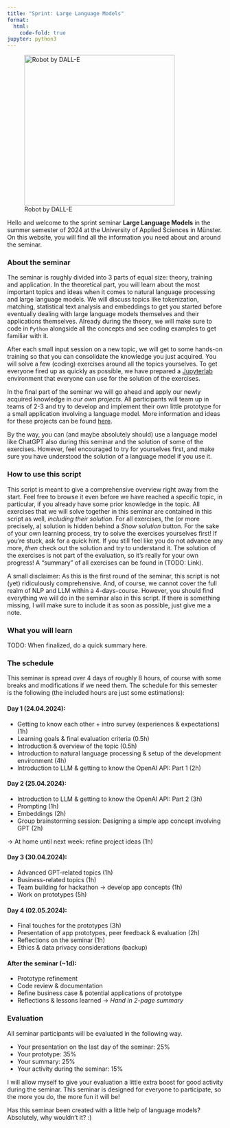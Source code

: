 ```yaml
---
title: "Sprint: Large Language Models"
format:
  html:
    code-fold: true
jupyter: python3
---
```


![Robot by DALL-E](assets/dall-e-robot.jpeg){width=350 fig-align="left"}


Hello and welcome to the sprint seminar **Large Language Models** in the summer semester of 2024 at the University of Applied Sciences in Münster.
On this website, you will find all the information you need about and around the seminar. 


### About the seminar
The seminar is roughly divided into 3 parts of equal size: theory, training and application. 
In the theoretical part, you will learn about the most important topics and ideas when it comes to natural language processing and large language models. 
We will discuss topics like tokenization, matching, statistical text analysis and embeddings to get you started before eventually dealing with large language models themselves and their applications themselves.
Already during the theory, we will make sure to code in `Python` alongside all the concepts and see coding examples to get familiar with it.

After each small input session on a new topic, we will get to some hands-on training so that you can consolidate the knowledge you just acquired. 
You will solve a few (coding) exercises around all the topics yourselves. 
To get everyone fired up as quickly as possible, we have prepared a [Jupyterlab](https://jupyter.fh-muenster.de/){.external} environment that everyone can use for the solution of the exercises.

In the final part of the seminar we will go ahead and apply our newly acquired knowledge in *our own projects*.
All participants will team up in teams of 2-3 and try to develop and implement their own little prototype for a small application involving a language model.
More information and ideas for these projects can be found [here](about/projects.qmd).

By the way, you can (and maybe absolutely should) use a language model like ChatGPT also during this seminar and the solution of some of the exercises. 
However, feel encouraged to try for yourselves first, and make sure you have understood the solution of a language model if you use it.


### How to use this script
This script is meant to give a comprehensive overview right away from the start.
Feel free to browse it even before we have reached a specific topic, in particular, if you already have some prior knowledge in the topic. 
All exercises that we will solve together in this seminar are contained in this script as well, *including their solution*. 
For all exercises, the (or more precisely, a) solution is hidden behind a *Show solution* button. 
For the sake of your own learning process, try to solve the exercises yourselves first!
If you're stuck, ask for a quick hint. 
If you still feel like you do not advance any more, *then* check out the solution and try to understand it. 
The solution of the exercises is not part of the evaluation, so it's really for your own progress!
A "summary" of all exercises can be found in (TODO: Link).

:::::: {.callout-important}
A small disclaimer: As this is the first round of the seminar, this script is not (yet) ridiculously comprehensive.
And, of course, we cannot cover the full realm of NLP and LLM within a 4-days-course. However, you should find everything we will do in the seminar also in this script. If there is something missing, I will make sure to include it as soon as possible, just give me a note. 
:::


### What you will learn
TODO: When finalized, do a quick summary here.


### The schedule
This seminar is spread over 4 days of roughly 8 hours, of course with some breaks and modifications if we need them.
The schedule for this semester is the following (the included hours are just some estimations):

#### Day 1 (24.04.2024):
  - Getting to know each other + intro survey (experiences & expectations) (1h)
  - Learning goals & final evaluation criteria (0.5h)
  - Introduction & overview of the topic (0.5h)
  - Introduction to natural language processing & setup of the development environment (4h)
  - Introduction to LLM & getting to know the OpenAI API: Part 1 (2h)

#### Day 2 (25.04.2024):
  - Introduction to LLM & getting to know the OpenAI API: Part 2 (3h)
  - Prompting (1h)
  - Embeddings (2h)
  - Group brainstorming session: Designing a simple app concept involving GPT (2h)
  
→ At home until next week: refine project ideas (1h)

#### Day 3 (30.04.2024):
  - Advanced GPT-related topics (1h)
  - Business-related topics (1h)
  - Team building for hackathon → develop app concepts (1h)
  - Work on prototypes (5h)

#### Day 4 (02.05.2024):
  - Final touches for the prototypes (3h)
  - Presentation of app prototypes, peer feedback & evaluation (2h)
  - Reflections on the seminar (1h)
  - Ethics & data privacy considerations (backup)

#### After the seminar (~1d):
  - Prototype refinement
  - Code review & documentation
  - Refine business case & potential applications of prototype
  - Reflections & lessons learned
→ *Hand in 2-page summary*


### Evaluation
All seminar participants will be evaluated in the following way.

- Your presentation on the last day of the seminar: 25%
- Your prototype: 35%
- Your summary: 25%
- Your activity during the seminar: 15%

I will allow myself to give your evaluation a little extra boost for good activity during the seminar. 
This seminar is designed for everyone to participate, so the more you do, the more fun it will be! 


:::::: {.callout-note}
Has this seminar been created with a little help of language models? Absolutely, why wouldn't it? :)
:::


